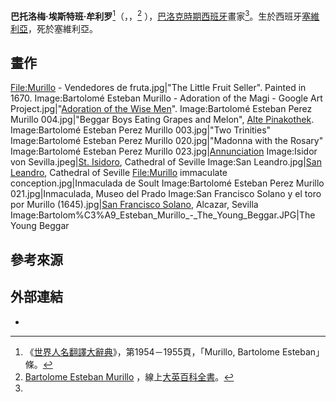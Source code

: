 {{expand|time=2016-04-13T11:11:15+00:00}}
{{Infobox Scientist
| name = 巴托洛梅·埃斯特班·牟利罗
| image = Bartolomé de Murillo.jpg
| imagesize = 200px
| caption = 
| birth_date = {{birth date|1617|12|31|mf=y}}
| location = 西班牙 [[塞維利亞|塞維利亞]]
| death_date = {{death date and age|1682|4|3|1617|12|31|mf=y}}
| death_place =  西班牙 [[塞維利亞|塞維利亞]]
| nationality = [[西班牙|西班牙]]
| field = 畫家
| training = 
| movement = [[Baroque|Baroque]]
}}
'''巴托洛梅·埃斯特班·牟利罗'''<ref name=ji>《[[世界人名翻譯大辭典|世界人名翻譯大辭典]]》，第1954－1955頁，「Murillo, Bartolome Esteban」條。</ref>（{{lang-es|Bartolomé Esteban Murillo}}，{{IPA-es|baɾtoloˈme esˈteβan muˈɾiʎo}}，{{bd|1618年|1月1日|1682年|4月3日|catIdx=Murillo, Bartolome Esteban}}<ref>[http://www.britannica.com/eb/article-9054349/Bartolome-Esteban-Murillo Bartolome Esteban Murillo] {{Wayback|url=http://www.britannica.com/eb/article-9054349/Bartolome-Esteban-Murillo |date=20080411061839 }}，線上[[大英百科全書|大英百科全書]]。</ref> ），[[巴洛克時期|巴洛克時期]][[西班牙|西班牙]]畫家<ref name=ji/>。生於西班牙[[塞維利亞|塞維利亞]]，死於塞維利亞。

{{clear}}
== 畫作 ==
<gallery>
File:Murillo - Vendedores de fruta.jpg|"The Little Fruit Seller". Painted in 1670.
Image:Bartolomé Esteban Murillo - Adoration of the Magi - Google Art Project.jpg|"[[Adoration_of_the_Magi|Adoration of the Wise Men]]".
Image:Bartolomé Esteban Perez Murillo 004.jpg|"Beggar Boys Eating Grapes and Melon", [[Alte_Pinakothek|Alte Pinakothek]].
Image:Bartolomé Esteban Perez Murillo 003.jpg|"Two Trinities"
Image:Bartolomé Esteban Perez Murillo 020.jpg|"Madonna with the Rosary"
Image:Bartolomé Esteban Perez Murillo 023.jpg|[[Annunciation|Annunciation]] 
Image:Isidor von Sevilla.jpeg|[[Isidore_of_Seville|St. Isidoro]], Cathedral of Seville
Image:San Leandro.jpg|[[Leander_of_Seville|San Leandro]], Cathedral of Seville
File:Murillo immaculate conception.jpg|Inmaculada de Soult
Image:Bartolomé Esteban Perez Murillo 021.jpg|Inmaculada, Museo del Prado
Image:San Francisco Solano y el toro por Murillo (1645).jpg|[[Francis_Solanus|San Francisco Solano]], Alcazar, Sevilla
Image:Bartolom%C3%A9_Esteban_Murillo_-_The_Young_Beggar.JPG|The Young Beggar
</gallery>

== 參考來源 ==
{{reflist}}

== 外部連結 ==
{{commons|Bartolomé Esteban Murillo}}
* {{CathEncy|wstitle=Bartolomé Esteban Murillo}}
{{Authority control}}
